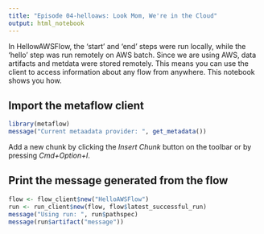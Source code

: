 ```yaml
---
title: "Episode 04-helloaws: Look Mom, We're in the Cloud"
output: html_notebook
---
```

In HellowAWSFlow, the 'start' and 'end' steps were run locally, while the 'hello' step was run remotely on AWS batch. Since we are using AWS, data artifacts and metdata were stored remotely. This means you can use the client to access information about any flow from anywhere. This notebook shows you how.

## Import the metaflow client
```r
library(metaflow)
message("Current metaadata provider: ", get_metadata())
```

Add a new chunk by clicking the *Insert Chunk* button on the toolbar or by pressing *Cmd+Option+I*.

## Print the message generated from the flow
```r
flow <- flow_client$new("HelloAWSFlow")
run <- run_client$new(flow, flow$latest_successful_run)
message("Using run: ", run$pathspec)
message(run$artifact("message"))
```
